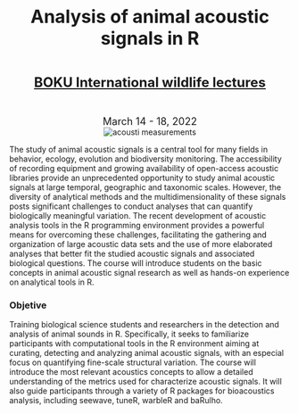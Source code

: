 
<br>

<center>
<font size="6"><b>Analysis of animal acoustic signals in R</b></font>
</center><br>

<center><font size="5"><b><a href="https://boku.ac.at/en/lehrveranstaltungen/lva/296713">BOKU
International wildlife lectures</a><br></b></font>
</center>

<br>

<center>
<font size="4">March 14 - 18, 2022</font>
</center>

<center><img src="images/measures-parrot-call-spectro3.jpg" alt = "acousti measurements"></center>

The study of animal acoustic signals is a central tool for many fields
in behavior, ecology, evolution and biodiversity monitoring. The
accessibility of recording equipment and growing availability of
open-access acoustic libraries provide an unprecedented opportunity to
study animal acoustic signals at large temporal, geographic and
taxonomic scales. However, the diversity of analytical methods and the
multidimensionality of these signals posts significant challenges to
conduct analyses that can quantify biologically meaningful variation.
The recent development of acoustic analysis tools in the R programming
environment provides a powerful means for overcoming these challenges,
facilitating the gathering and organization of large acoustic data sets
and the use of more elaborated analyses that better fit the studied
acoustic signals and associated biological questions. The course will
introduce students on the basic concepts in animal acoustic signal
research as well as hands-on experience on analytical tools in R.

<div class="alert alert-info">

### Objetive

Training biological science students and researchers in the detection and analysis of animal sounds in R. Specifically, it seeks to familiarize participants with computational tools in the R environment aiming at curating, detecting and analyzing animal acoustic signals, with an especial focus on quantifying fine-scale structural variation. The course will introduce the most relevant acoustics concepts to allow a detailed understanding of the metrics used for characterize acoustic signals. It will also guide participants through a variety of R packages for bioacoustics analysis, including seewave, tuneR, warbleR and baRulho. 

</div>

